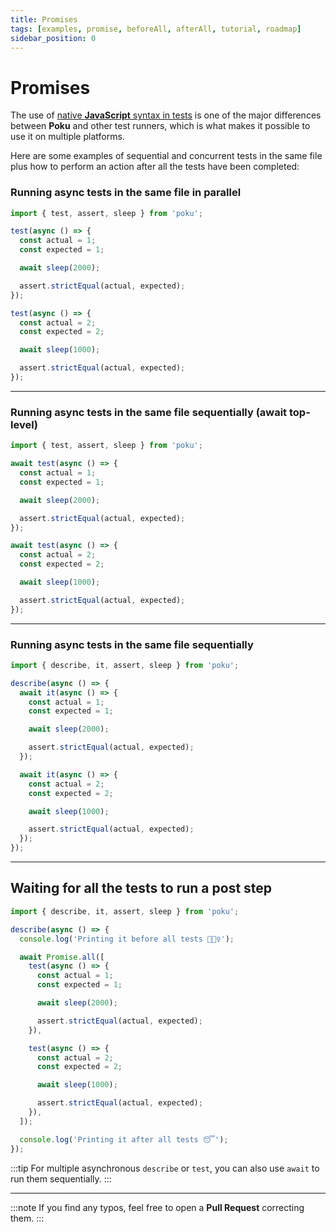 ```yaml
---
title: Promises
tags: [examples, promise, beforeAll, afterAll, tutorial, roadmap]
sidebar_position: 0
---
```



# Promises

The use of [native **JavaScript** syntax in tests](/docs/philosophy#javascript-essence-for-tests-) is one of the major differences between **Poku** and other test runners, which is what makes it possible to use it on multiple platforms.

Here are some examples of sequential and concurrent tests in the same file plus how to perform an action after all the tests have been completed:

### Running async tests in the same file in parallel

```js
import { test, assert, sleep } from 'poku';

test(async () => {
  const actual = 1;
  const expected = 1;

  await sleep(2000);

  assert.strictEqual(actual, expected);
});

test(async () => {
  const actual = 2;
  const expected = 2;

  await sleep(1000);

  assert.strictEqual(actual, expected);
});
```

<hr />

### Running async tests in the same file sequentially (await top-level)

```js
import { test, assert, sleep } from 'poku';

await test(async () => {
  const actual = 1;
  const expected = 1;

  await sleep(2000);

  assert.strictEqual(actual, expected);
});

await test(async () => {
  const actual = 2;
  const expected = 2;

  await sleep(1000);

  assert.strictEqual(actual, expected);
});
```

<hr />

### Running async tests in the same file sequentially

```js
import { describe, it, assert, sleep } from 'poku';

describe(async () => {
  await it(async () => {
    const actual = 1;
    const expected = 1;

    await sleep(2000);

    assert.strictEqual(actual, expected);
  });

  await it(async () => {
    const actual = 2;
    const expected = 2;

    await sleep(1000);

    assert.strictEqual(actual, expected);
  });
});
```

<hr />

## Waiting for all the tests to run a post step

```js
import { describe, it, assert, sleep } from 'poku';

describe(async () => {
  console.log('Printing it before all tests 🏃🏻‍♀️');

  await Promise.all([
    test(async () => {
      const actual = 1;
      const expected = 1;

      await sleep(2000);

      assert.strictEqual(actual, expected);
    }),

    test(async () => {
      const actual = 2;
      const expected = 2;

      await sleep(1000);

      assert.strictEqual(actual, expected);
    }),
  ]);

  console.log('Printing it after all tests 😴');
});
```

:::tip
For multiple asynchronous `describe` or `test`, you can also use `await` to run them sequentially.
:::

<hr />

:::note
If you find any typos, feel free to open a **Pull Request** correcting them.
:::
